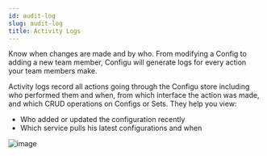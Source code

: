 ```yaml
---
id: audit-log
slug: audit-log
title: Activity Logs
---
```


Know when changes are made and by who.
From modifying a Config to adding a new team member, Configu will generate logs for every action your team members make.

Activity logs record all actions going through the Configu store including who performed them and when, from which interface the action was made, and which CRUD operations on Configs or Sets.
They help you view:
- Who added or updated the configuration recently
- Which service pulls his latest configurations and when

![image](./img/activity/platform-activity.png)
